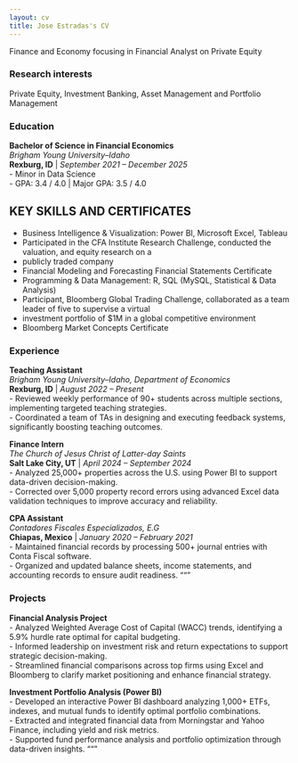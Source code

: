 ```yaml
---
layout: cv
title: Jose Estradas's CV
---
```

Finance and Economy focusing in Financial Analyst on Private Equity


### Research interests

Private Equity, Investment Banking, Asset Management and Portfolio Management

### **Education**

**Bachelor of Science in Financial Economics**  
*Brigham Young University–Idaho*  
**Rexburg, ID** | *September 2021 – December 2025*  
- Minor in Data Science  
- GPA: 3.4 / 4.0 | Major GPA: 3.5 / 4.0



## KEY SKILLS AND CERTIFICATES
- Business Intelligence & Visualization: Power BI, Microsoft Excel, Tableau
- Participated in the CFA Institute Research Challenge, conducted the valuation, and equity research on a
- publicly traded company
- Financial Modeling and Forecasting Financial Statements Certificate
- Programming & Data Management: R, SQL (MySQL, Statistical & Data Analysis)
- Participant, Bloomberg Global Trading Challenge, collaborated as a team leader of five to supervise a virtual
- investment portfolio of $1M in a global competitive environment
- Bloomberg Market Concepts Certificate



### **Experience**

**Teaching Assistant**  
*Brigham Young University–Idaho, Department of Economics*  
**Rexburg, ID** | *August 2022 – Present*  
- Reviewed weekly performance of 90+ students across multiple sections, implementing targeted teaching strategies.  
- Coordinated a team of TAs in designing and executing feedback systems, significantly boosting teaching outcomes.

**Finance Intern**  
*The Church of Jesus Christ of Latter-day Saints*  
**Salt Lake City, UT** | *April 2024 – September 2024*  
- Analyzed 25,000+ properties across the U.S. using Power BI to support data-driven decision-making.  
- Corrected over 5,000 property record errors using advanced Excel data validation techniques to improve accuracy and reliability.

**CPA Assistant**  
*Contadores Fiscales Especializados, E.G*  
**Chiapas, Mexico** | *January 2020 – February 2021*  
- Maintained financial records by processing 500+ journal entries with Conta Fiscal software.  
- Organized and updated balance sheets, income statements, and accounting records to ensure audit readiness.
"""



### **Projects**

**Financial Analysis Project**  
- Analyzed Weighted Average Cost of Capital (WACC) trends, identifying a 5.9% hurdle rate optimal for capital budgeting.  
- Informed leadership on investment risk and return expectations to support strategic decision-making.  
- Streamlined financial comparisons across top firms using Excel and Bloomberg to clarify market positioning and enhance financial strategy.

**Investment Portfolio Analysis (Power BI)**  
- Developed an interactive Power BI dashboard analyzing 1,000+ ETFs, indexes, and mutual funds to identify optimal portfolio combinations.  
- Extracted and integrated financial data from Morningstar and Yahoo Finance, including yield and risk metrics.  
- Supported fund performance analysis and portfolio optimization through data-driven insights.
"""


<!-- ### Footer

Last updated: May 2013 -->